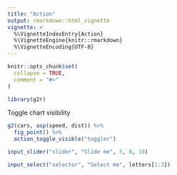 ```yaml
---
title: "Action"
output: rmarkdown::html_vignette
vignette: >
  %\VignetteIndexEntry{Action}
  %\VignetteEngine{knitr::rmarkdown}
  %\VignetteEncoding{UTF-8}
---
```


```r
knitr::opts_chunk$set(
  collapse = TRUE,
  comment = "#>"
)

library(g2r)
```

<a class="btn btn-default" id="toggler">Toggle chart visibility</a>

```r
g2(cars, asp(speed, dist)) %>% 
  fig_point() %>% 
  action_toggle_visible("toggler")
```

```r
input_slider("slider", "Slide me", 5, 0, 10)
```

```r
input_select("selector", "Select me", letters[1:3])
```
